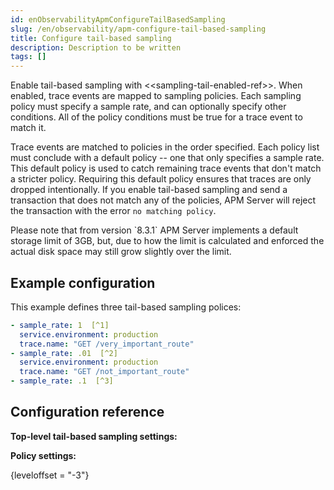 ```yaml
---
id: enObservabilityApmConfigureTailBasedSampling
slug: /en/observability/apm-configure-tail-based-sampling
title: Configure tail-based sampling
description: Description to be written
tags: []
---
```



<div id="apm-configure-tail-based-sampling"></div>

Enable tail-based sampling with \<\<sampling-tail-enabled-ref>>.
When enabled, trace events are mapped to sampling policies.
Each sampling policy must specify a sample rate, and can optionally specify other conditions.
All of the policy conditions must be true for a trace event to match it.

Trace events are matched to policies in the order specified.
Each policy list must conclude with a default policy -- one that only specifies a sample rate.
This default policy is used to catch remaining trace events that don't match a stricter policy.
Requiring this default policy ensures that traces are only dropped intentionally.
If you enable tail-based sampling and send a transaction that does not match any of the policies,
APM Server will reject the transaction with the error `no matching policy`.

<DocCallOut title="Important" color="warning">
Please note that from version `8.3.1` APM Server implements a default storage limit of 3GB,
but, due to how the limit is calculated and enforced the actual disk space may still grow slightly
over the limit.
</DocCallOut>

<div id="example_configuration"></div>

## Example configuration

This example defines three tail-based sampling polices:

```yml
- sample_rate: 1  [^1]
  service.environment: production
  trace.name: "GET /very_important_route"
- sample_rate: .01  [^2]
  service.environment: production
  trace.name: "GET /not_important_route"
- sample_rate: .1  [^3]
```
[^1]: Samples 100% of traces in `production` with the trace name `"GET /very_important_route"`
[^2]: Samples 1% of traces in `production` with the trace name `"GET /not_important_route"`
[^3]: Default policy to sample all remaining traces at 10%, e.g. traces in a different environment, like `dev`,
or traces with any other name

<div id="configuration_reference"></div>

## Configuration reference

**Top-level tail-based sampling settings:**


<TbsTop />

**Policy settings:**

<TbsPolicy />

{leveloffset = "-3"}

